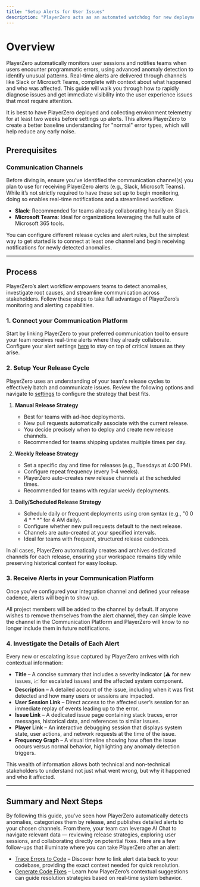 ```yaml
---
title: "Setup Alerts for User Issues"
description: "PlayerZero acts as an automated watchdog for new deployments by creating dedicated release-specific monitoring channels that actively track and alert teams to any issues that emerge after a deployment."
---
```


# Overview

PlayerZero automatically monitors user sessions and notifies teams when users encounter programmatic errors, using advanced anomaly detection to identify unusual patterns. Real-time alerts are delivered through channels like Slack or Microsoft Teams, complete with context about what happened and who was affected. This guide will walk you through how to rapidly diagnose issues and get immediate visibility into the user experience issues that most require attention.

<Tip> It is best to have PlayerZero deployed and collecting environment telemetry for at least two weeks before settings up alerts. This allows PlayerZero to create a better baseline understanding for "normal" error types, which will help reduce any early noise.</Tip>

## Prerequisites

### Communication Channels

Before diving in, ensure you’ve identified the communication channel(s) you plan to use for receiving PlayerZero alerts (e.g., Slack, Microsoft Teams). While it’s not strictly required to have these set up to begin monitoring, doing so enables real-time notifications and a streamlined workflow.

- **Slack**: Recommended for teams already collaborating heavily on Slack.
- **Microsoft Teams**: Ideal for organizations leveraging the full suite of Microsoft 365 tools.

<Note> You can configure different release cycles and alert rules, but the simplest way to get started is to connect at least one channel and begin receiving notifications for newly detected anomalies. </Note>

---

## Process

PlayerZero’s alert workflow empowers teams to detect anomalies, investigate root causes, and streamline communication across stakeholders. Follow these steps to take full advantage of PlayerZero’s monitoring and alerting capabilities.

### 1. Connect your Communication Platform

Start by linking PlayerZero to your preferred communication tool to ensure your team receives real-time alerts where they already collaborate. Configure your alert settings [here](https://go.playerzero.app/setting/release-alerts) to stay on top of critical issues as they arise.


### 2. Setup Your Release Cycle

PlayerZero uses an understanding of your team's release cycles to effectively batch and communicate issues. Review the following options and navigate to [settings](https://go.playerzero.app/setting/release-strategy) to configure the strategy that best fits.

1. **Manual Release Strategy**  
   - Best for teams with ad-hoc deployments.  
   - New pull requests automatically associate with the current release.  
   - You decide precisely when to deploy and create new release channels.  
   - Recommended for teams shipping updates multiple times per day.

2. **Weekly Release Strategy**  
   - Set a specific day and time for releases (e.g., Tuesdays at 4:00 PM).  
   - Configure repeat frequency (every 1-4 weeks).  
   - PlayerZero auto-creates new release channels at the scheduled times.  
   - Recommended for teams with regular weekly deployments.

3. **Daily/Scheduled Release Strategy**  
   - Schedule daily or frequent deployments using cron syntax (e.g., "0 0 4 * * *" for 4 AM daily).  
   - Configure whether new pull requests default to the next release.  
   - Channels are auto-created at your specified intervals.  
   - Ideal for teams with frequent, structured release cadences.

In all cases, PlayerZero automatically creates and archives dedicated channels for each release, ensuring your workspace remains tidy while preserving historical context for easy lookup.


### 3. Receive Alerts in your Communication Platform
Once you've configured your integration channel and defined your release cadence, alerts will begin to show up. 

All project members will be added to the channel by default. If anyone wishes to remove themselves from the alert channel, they can simple leave the channel in the Communication Platform and PlayerZero will know to no longer include them in future notifications.


### 4. Investigate the Details of Each Alert

Every new or escalating issue captured by PlayerZero arrives with rich contextual information:

- **Title** – A concise summary that includes a severity indicator (⚠️ for new issues, 📈 for escalated issues) and the affected system component.  
- **Description** – A detailed account of the issue, including when it was first detected and how many users or sessions are impacted.  
- **User Session Link** – Direct access to the affected user’s session for an immediate replay of events leading up to the error.  
- **Issue Link** – A dedicated issue page containing stack traces, error messages, historical data, and references to similar issues.  
- **Player Link** – An interactive debugging session that displays system state, user actions, and network requests at the time of the issue.  
- **Frequency Graph** – A visual timeline showing how often the issue occurs versus normal behavior, highlighting any anomaly detection triggers.

This wealth of information allows both technical and non-technical stakeholders to understand not just what went wrong, but why it happened and who it affected.

---

## Summary and Next Steps

By following this guide, you’ve seen how PlayerZero automatically detects anomalies, categorizes them by release, and publishes detailed alerts to your chosen channels. From there, your team can leverage AI Chat to navigate relevant data — reviewing release strategies, exploring user sessions, and collaborating directly on potential fixes. Here are a few follow-ups that illuminate where you can take PlayerZero after an alert:
- [Trace Errors to Code](/use-cases/resolve-customer-issues/trace-errors-to-code) – Discover how to link alert data back to your codebase, providing the exact context needed for quick resolution.
- [Generate Code Fixes](/use-cases/resolve-customer-issues/generate-code-fixes) – Learn how PlayerZero’s contextual suggestions can guide resolution strategies based on real-time system behavior.

